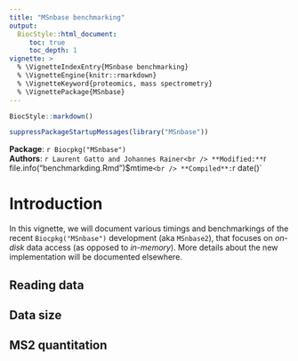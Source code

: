 ```yaml
---
title: "MSnbase benchmarking"
output:
  BiocStyle::html_document:
     toc: true
     toc_depth: 1
vignette: >
  % \VignetteIndexEntry{MSnbase benchmarking}
  % \VignetteEngine{knitr::rmarkdown}
  % \VignetteKeyword{proteomics, mass spectrometry}
  % \VignettePackage{MSnbase}
---
```



```r
BiocStyle::markdown()
```

```r
suppressPackageStartupMessages(library("MSnbase"))
```

**Package**: `r Biocpkg("MSnbase")`<br />
**Authors**: `r Laurent Gatto and Johannes Rainer<br />
**Modified:** `r file.info("benchmarkding.Rmd")$mtime`<br />
**Compiled**: `r date()`

# Introduction

In this vignette, we will document various timings and benchmarkings
of the recent `Biocpkg("MSnbase")` development (aka `MSnbase2`), that
focuses on *on-disk* data access (as opposed to *in-memory*). More
details about the new implementation will be documented elsewhere.

## Reading data

## Data size

## MS2 quantitation

